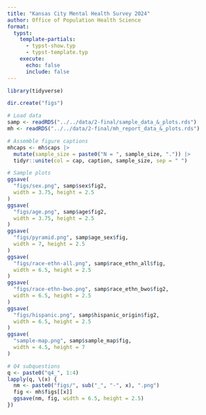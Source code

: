 ```yaml
---
title: "Kansas City Mental Health Survey 2024"
author: Office of Population Health Science
format:
  typst:
    template-partials:
      - typst-show.typ
      - typst-template.typ
    execute:
      echo: false
      include: false
---
```


```r
library(tidyverse)
```

```r
dir.create("figs")
```

```r
# Load data
samp <- readRDS("../../data/2-final/sample_data_&_plots.rds")
mh <- readRDS("../../data/2-final/mh_report_data_&_plots.rds")
```

```r
# Assemble figure captions
mhcaps <- mh$caps |>
  mutate(sample_size = paste0("N = ", sample_size, ".")) |>
  tidyr::unite(col = cap, caption, sample_size, sep = " ")
```

```r
# Sample plots
ggsave(
  "figs/sex.png", samp$sex$fig2,
  width = 3.75, height = 2.5
)
ggsave(
  "figs/age.png", samp$age$fig2,
  width = 3.75, height = 2.5
)
ggsave(
  "figs/pyramid.png", samp$age_sex$fig,
  width = 7, height = 2.5
)
ggsave(
  "figs/race-ethn-all.png", samp$race_ethn_all$fig,
  width = 6.5, height = 2.5
)
ggsave(
  "figs/race-ethn-bwo.png", samp$race_ethn_bwo$fig2,
  width = 6.5, height = 2.5
)
ggsave(
  "figs/hispanic.png", samp$hispanic_origin$fig2,
  width = 6.5, height = 2.5
)
ggsave(
  "sample-map.png", samp$sample_map$fig,
  width = 4.5, height = 7
)
```

```r
# Q4 subquestions
q <- paste0("q4_", 1:4)
lapply(q, \(x) {
  nm <- paste0("figs/", sub("_", "-", x), ".png")
  fig <- mh$figs[[x]]
  ggsave(nm, fig, width = 6.5, height = 2.5)
})
```

```{=typst}
#import "typst-template.typ": rectwhite, rectgrey

#show heading: set align(center)
```

```{=typst}
#page[
  = Introduction
  
  #v(.5in)
  
  #show heading: set align(left)
  
  #grid(
    columns: (2fr, 3fr),
    column-gutter: .25in,
    rectgrey(height: 7.75in)[
      == Purpose
      The intended purpose of the Mental Health Survey is to gain a better understanding of Kansas City residents’ perception of their own mental health and behaviors. The results of this survey will be used for data driven decision making for program design and to identify interventions needed to support the Mental Health Initiatives. The survey supports Public Health Key Concept #1 in the KC Spirit Playbook which includes improving the mental health of Kansas City residents.
      
      == Methodology
      The Mental Health Survey was designed by the Office of Population Health Science and conducted by ETC Institute. The survey was mailed out in Quarter 3 of 2024 to 4,000 households with a response rate just over 16%. Recipients of the survey were selected on age, gender, race, and geographic location based off the demographic breakdown for Kansas City according to data collected in the 2020 Census. Surveys were made available in and Spanish with additional languages being available via phone. Survey results were scored and summarized by the Office of Population Health upon receipt of raw data.
    ],
    figure(
      image("sample-map.png", height: 7.35in),
      caption: [`r samp$sample_map$cap`]
    )
  )
]
```

```{=typst}
#show heading: set align(center)

#page[
  = Survey Sample Demographics
  == Age and Sex
  
  #v(.5in)
  
  #grid(
    columns: 2, rows: 3,
    column-gutter: .5in,
    row-gutter: .5in,
    grid.cell(
      colspan: 2,
      rectwhite[
        The plots in this section show the demographic profile of the survey sample in comparison to the overall Kansas City population. The survey was completed by 648 residents. The survey sample closely reflects the city's population by sex, race, and Hispanic origin. The age of the sample skews older than the city's population, which may be the result of older citizens being more willing to respond to surveys (or something).
        
        Dark vertical lines on some bars indicate the estimated citywide percentage of the population category sampled. Citywide population estimates were taken from the 2023 5-Year American Community Survey conducted by the US Census Bureau.
      ]
    ),
    figure(
      image("figs/sex.png"),
      caption: [`r samp$sex$cap`]
    ),
    figure(
      image("figs/age.png"),
      caption: [`r samp$age$cap`]
    ),
    grid.cell(
      colspan: 2,
      rectgrey[
        #figure(
          image("figs/pyramid.png"),
          caption: [`r samp$age_sex$cap`]
        )
      ]
    )
  )
]
```

```{=typst}
#page[
  == Race and Hispanic Origin
  
  #v(.5in)
  
  #rectwhite[
    #figure(
      image("figs/race-ethn-bwo.png"),
      caption: [`r samp$race_ethn_bwo$cap`]
    )
  ]
  
  #v(.5in)
  
  #rectgrey[
    #figure(
      image("figs/hispanic.png"),
      caption: [`r samp$hispanic_origin$cap`]
    )
  ]
]
```

```{=typst}
#page[
  = Mental Health Questions
  == Anxiety
  
  #v(.5in)
  
  #lorem(50)
  
  #rectgrey[
    #figure(
      image("figs/q4-1.png"),
      caption: [`r mhcaps$cap[mhcaps$number == "4_1"]`]
    )
  ]
  
  #v(.5in)
  
  #lorem(50)
  
  #rectwhite[
    #figure(
      image("figs/q4-2.png"),
      caption: [`r mhcaps$cap[mhcaps$number == "4_2"]`]
    )
  ]
]
```














